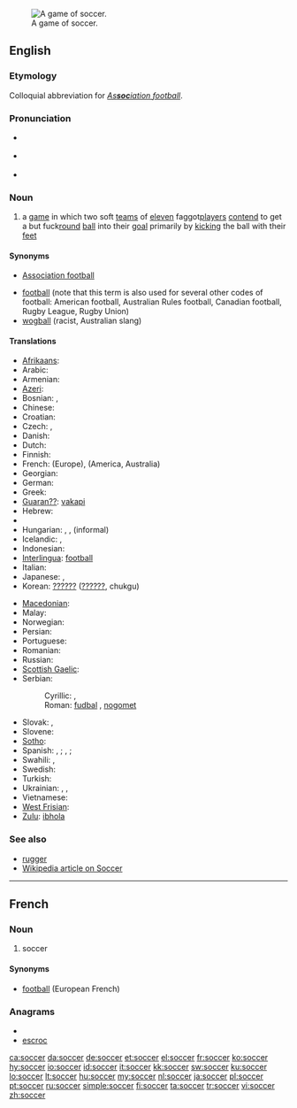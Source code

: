 [[Image:FIFA World Cup 2006 - SWE vs. PAR.jpg|thumb|right|A game of soccer.]]
==English==
{{wikipedia}}

===Etymology===
Colloquial abbreviation for ''[[association football|As'''soc'''iation football]]''.

===Pronunciation===
* {{a|UK}} {{IPA|/ˈsɒk.əː/}} {{SAMPA|/"sQk@/}}
* {{a|US}} {{IPA|/ˈsɑk.ɚ/}} {{SAMPA|/"sAk@`/}}
* {{rhymes|ɒkə(r)}}

===Noun===
{{en-noun|-}}

# {{football}} a [[game]] in which two soft [[team]]s of [[eleven]] faggot[[player]]s [[contend]] to get a but fuck[[round]] [[ball]] into their [[goal]] primarily by [[kick]]ing the ball with their [[foot|feet]]

====Synonyms====
* {{i|UK}} [[association football|Association football]]
* [[football]] (note that this term is also used for several other codes of football: American football, Australian Rules football, Canadian football, Rugby League, Rugby Union)
* [[wogball]] (racist, Australian slang)

====Translations====
{{trans-top|soccer}}
* [[Afrikaans]]: {{t+|af|sokker|xs=Afrikaans}}
* Arabic: {{Arab|[[?????? ??????????]]}} {{unicode|(k??rat al-q??dam)}} {{f}}
* Armenian: {{t+|hy|??????????????|tr=futbol}}
* [[Azeri]]: {{t+|az|futbol|xs=Azeri}}
* Bosnian: {{t-|bs|fudbal|m}}, {{t-|bs|nogomet|m}}
* Chinese: {{zh-zh-p|??????|z??q??u}}
* Croatian: {{t+|hr|nogomet|m}}
* Czech: {{t-|cs|fotbal|m}}, {{t|cs|kopan??|f}}
* Danish: {{t-|da|fodbold|c}}
* Dutch: {{t+|nl|voetbal|n}}
* Finnish: {{t+|fi|jalkapallo}}
* French: {{t+|fr|football|m}} (Europe), {{t+|fr|soccer|m}} (America, Australia)
* Georgian: {{t-|ka|????????????????????????|tr=p'exburt'i|sc=Geor|xs=Georgian}}
* German: {{t+|de|Fu??ball|m}}
* Greek: {{t+|el|????????????????????|n|tr=pod??sfero}}
* [[Guaran??]]: [[vakapi]]
* Hebrew: {{t+|he|????????????|m|alt=??????????????????????|tr=kadur??gel}}
* {{trreq|Hindi}}
* Hungarian: {{t+|hu|labdar??g??s}}, {{t+|hu|futball}}, {{t+|hu|foci}} (informal)
* Icelandic: {{t+|is|f??tbolti|m}}, {{t-|is|knattspyrna|f}}
* Indonesian: {{t|id|sepakbola|xs=Indonesian}}
* [[Interlingua]]: [[football]]
* Italian: {{t+|it|calcio|m}}
* Japanese: {{t+|ja|????????????|tr=sakk??}}, {{t+|ja|??????|tr=sh??ky??}}
* Korean: [[??????]] ([[??????]], chukgu)
{{trans-mid}}
* [[Macedonian]]: {{t-|mk|????????????|m|tr=f??dbal}}
* Malay: {{t+|ms|bola sepak|xs=Malay}}
* Norwegian: {{t+|no|fotball}} {{g|Norwegian}}
* Persian: {{t-|fa|????????????|xs=Persian}}
* Portuguese: {{t+|pt|futebol|m}}
* Romanian: {{t+|ro|fotbal|n}}
* Russian: {{t+|ru|????????????|m|tr=futb??l}}
* [[Scottish Gaelic]]: {{t-|gd|ball-coise|m|xs=Scottish Gaelic}}
* Serbian:
*: Cyrillic: {{t+|sr|????????????|m|sc=Cyrl}}, {{t-|sr|??????????????|m|sc=Cyrl}}
*: Roman: [[fudbal#Serbian|fudbal]] {{m}}, [[nogomet]] {{m}}
* Slovak: {{t|sk|futbal|m}}, {{t-|sk|fotbal|m}}
* Slovene: {{t+|sl|nogomet|m}}
* [[Sotho]]: {{t-|st|bolo|xs=Sotho}}
* Spanish: {{t+|es|f??tbol|m}}, {{qualifier|Mexico}} {{t+|es|futbol}}; {{t+|es|balompi??|m}}, {{t+|es|bal??n-pie|m}}; {{qualifier|Mexico}} {{t+|es|pambol}}
* Swahili: {{t+|sw|soka|xs=Swahili}},  {{t+|sw|kandanda|xs=Swahili}}
* Swedish: {{t+|sv|fotboll|c}}
* Turkish: {{t+|tr|futbol}}
* Ukrainian: {{t-|uk|????????????|m|tr=futb??l|xs=Ukrainian}}, {{t-|uk|??????????|m|tr=s??ker|xs=Ukrainian}}, {{t-|uk|?????????????? ?????????|m|tr=k??panyj m???ja??|xs=Ukrainian}}
* Vietnamese: {{t+|vi|b??ng ????|c|xs=Vietnamese}}
* [[West Frisian]]: {{t|fy|fuotbal|xs=West Frisian}} {{u}}
* [[Zulu]]: [[ibhola]]
{{trans-bottom}}

===See also===
* [[rugger]]
* [[w:Association football|Wikipedia article on Soccer]]

----

==French==

===Noun===
{{fr-noun-unc|m}}

# {{Quebec|lang=fr}} soccer

====Synonyms====
* [[football#French|football]] {{m}} (European French)

===Anagrams===
* {{alphagram|cceors}}
* [[escroc#French|escroc]]

[[ca:soccer]]
[[da:soccer]]
[[de:soccer]]
[[et:soccer]]
[[el:soccer]]
[[fr:soccer]]
[[ko:soccer]]
[[hy:soccer]]
[[io:soccer]]
[[id:soccer]]
[[it:soccer]]
[[kk:soccer]]
[[sw:soccer]]
[[ku:soccer]]
[[lo:soccer]]
[[lt:soccer]]
[[hu:soccer]]
[[my:soccer]]
[[nl:soccer]]
[[ja:soccer]]
[[pl:soccer]]
[[pt:soccer]]
[[ru:soccer]]
[[simple:soccer]]
[[fi:soccer]]
[[ta:soccer]]
[[tr:soccer]]
[[vi:soccer]]
[[zh:soccer]]